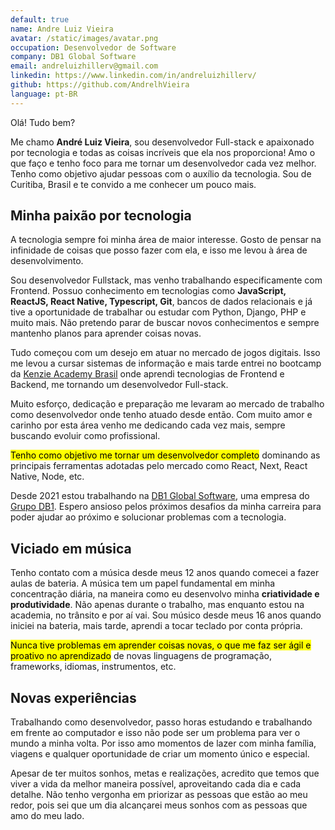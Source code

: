 ```yaml
---
default: true
name: Andre Luiz Vieira
avatar: /static/images/avatar.png
occupation: Desenvolvedor de Software
company: DB1 Global Software
email: andreluizhillerv@gmail.com
linkedin: https://www.linkedin.com/in/andreluizhillerv/
github: https://github.com/AndrelhVieira
language: pt-BR
---
```


Olá! Tudo bem?

Me chamo **André Luiz Vieira**, sou desenvolvedor Full-stack e apaixonado por tecnologia e todas as coisas incríveis que ela nos proporciona! Amo o que faço e tenho foco para me tornar um desenvolvedor cada vez melhor. Tenho como objetivo ajudar pessoas com o auxílio da tecnologia. Sou de Curitiba, Brasil e te convido a me conhecer um pouco mais.

## Minha paixão por tecnologia
A tecnologia sempre foi minha área de maior interesse. Gosto de pensar na infinidade de coisas que posso fazer com ela, e isso me levou à área de desenvolvimento.

Sou desenvolvedor Fullstack, mas venho trabalhando especificamente com Frontend. Possuo conhecimento em tecnologias como **JavaScript, ReactJS, React Native, Typescript, Git**, bancos de dados relacionais e já tive a oportunidade de trabalhar ou estudar com Python, Django, PHP e muito mais. Não pretendo parar de buscar novos conhecimentos e sempre mantenho planos para aprender coisas novas.

Tudo começou com um desejo em atuar no mercado de jogos digitais. Isso me levou a cursar sistemas de informação e mais tarde entrei no bootcamp da [Kenzie Academy Brasil](https://www.kenzie.com.br) onde aprendi tecnologias de Frontend e Backend, me tornando um desenvolvedor Full-stack.

Muito esforço, dedicação e preparação me levaram ao mercado de trabalho como desenvolvedor onde tenho atuado desde então. Com muito amor e carinho por esta área venho me dedicando cada vez mais, sempre buscando evoluir como profissional.

<mark>Tenho como objetivo me tornar um desenvolvedor completo</mark> dominando as principais ferramentas adotadas pelo mercado como React, Next, React Native, Node, etc.

Desde 2021 estou trabalhando na [DB1 Global Software](https://www.db1.com.br/), uma empresa do [Grupo DB1](https://db1group.com). Espero ansioso pelos próximos desafios da minha carreira para poder ajudar ao próximo e solucionar problemas com a tecnologia. 

## Viciado em música
Tenho contato com a música desde meus 12 anos quando comecei a fazer aulas de bateria. A música tem um papel fundamental em minha concentração diária, na maneira como eu desenvolvo minha **criatividade e produtividade**. Não apenas durante o trabalho, mas enquanto estou na academia, no trânsito e por aí vai. Sou músico desde meus 16 anos quando iniciei na bateria, mais tarde, aprendi a tocar teclado por conta própria.

<mark>Nunca tive problemas em aprender coisas novas, o que me faz ser ágil e proativo no aprendizado</mark> de novas linguagens de programação, frameworks, idiomas, instrumentos, etc.

## Novas experiências
Trabalhando como desenvolvedor, passo horas estudando e trabalhando em frente ao computador e isso não pode ser um problema para ver o mundo a minha volta. Por isso amo momentos de lazer com minha família, viagens e qualquer oportunidade de criar um momento único e especial.

Apesar de ter muitos sonhos, metas e realizações, acredito que temos que viver a vida da melhor maneira possível, aproveitando cada dia e cada detalhe. Não tenho vergonha em priorizar as pessoas que estão ao meu redor, pois sei que um dia alcançarei meus sonhos com as pessoas que amo do meu lado.